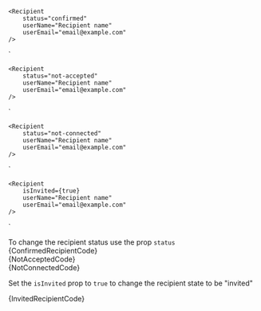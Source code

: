 
    <Recipient
        status="confirmed"
        userName="Recipient name"
        userEmail="email@example.com"
    />
`

    <Recipient
        status="not-accepted"
        userName="Recipient name"
        userEmail="email@example.com"
    />
`

    <Recipient
        status="not-connected"
        userName="Recipient name"
        userEmail="email@example.com"
    />
`

    <Recipient
        isInvited={true}
        userName="Recipient name"
        userEmail="email@example.com"
    />
`

<Section contained={true} style={{ paddingRight: 0, paddingLeft: 0 }}>
	To change the recipient status use the prop <Code small={true}>status</Code>
</Section>

<Section
	title="Confirmed"
	contained={true}
	border={true}
	style={{ paddingRight: 0, paddingLeft: 0 }}
>
	<Preview wrapper={true}>
		<Recipient
			status="confirmed"
			userName="Recipient name"
			userEmail="email@example.com"
		/>
	</Preview>
	<Snippet language="js">{ConfirmedRecipientCode}</Snippet>
</Section>

<Section
	title="Not Accepted"
	contained={true}
	border={true}
	style={{ paddingRight: 0, paddingLeft: 0 }}
>
	<Preview wrapper={true}>
		<Recipient
			userName="Recipient name"
			userEmail="email@example.com"
			status="not-accepted"
		/>
	</Preview>
	<Snippet language="js">{NotAcceptedCode}</Snippet>
</Section>

<Section
	title="Not Connected"
	contained={true}
	border={true}
	style={{ paddingRight: 0, paddingLeft: 0 }}
>
	<Preview wrapper={true}>
		<Recipient
			userName="Recipient name"
			userEmail="email@example.com"
			status="not-connected"
		/>
	</Preview>
	<Snippet language="js">{NotConnectedCode}</Snippet>
</Section>

<Section
	title="Invited"
	contained={true}
	border={true}
	style={{ paddingRight: 0, paddingLeft: 0 }}
>
	<p>
		Set the <Code small={true}>isInvited</Code> prop to
		<Code small={true}>true</Code> to change the recipient state to be "invited"
	</p>
	<Preview wrapper={true}>
		<Recipient
			userName="Recipient name"
			userEmail="email@example.com"
			isInvited={true}
		/>
	</Preview>
	<Snippet language="js">{InvitedRecipientCode}</Snippet>
</Section>
